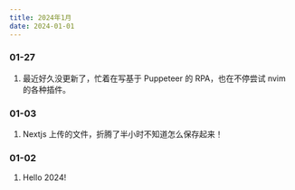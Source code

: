 ```yaml
---
title: 2024年1月
date: 2024-01-01
---
```


### 01-27

1. 最近好久没更新了，忙着在写基于 Puppeteer 的 RPA，也在不停尝试 nvim 的各种插件。

### 01-03

1. Nextjs 上传的文件，折腾了半小时不知道怎么保存起来！

### 01-02

1. Hello 2024!